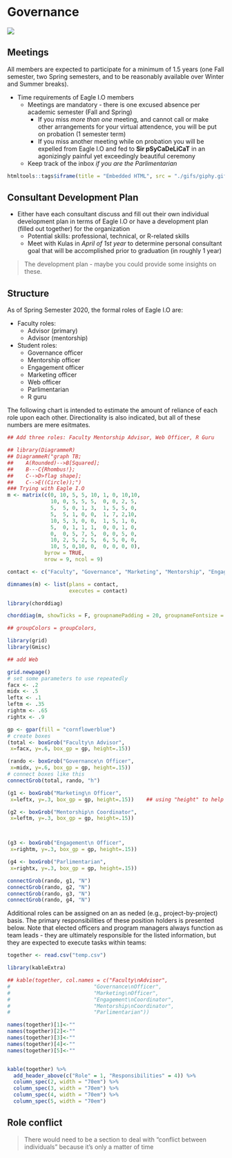 # Governance {#governance}

![](images/governance.png)

## Meetings

All members are expected to participate for a minimum of 1.5 years (one Fall semester, two Spring semesters, and to be reasonably available over Winter and Summer breaks). 

* Time requirements of Eagle I.O members 
    + Meetings are mandatory - there is one excused absence per academic semester (Fall and Spring)
        + If you miss *more than one* meeting, and cannot call or make other arrangements for your virtual attendence, you will be put on probation (1 semester term) 
        + If you miss another meeting while on probation you will be expelled from Eagle I.O and fed to **Sir pSyCaDeLiCaT** in an agonizingly painful yet exceedingly beautiful ceremony
    + Keep track of the inbox *if you are the Parlimentarian*

```{r kitty3, echo=FALSE, warning=FALSE}
htmltools::tags$iframe(title = "Embedded HTML", src = "./gifs/giphy.gif", height=490, width=490)
```

## Consultant Development Plan 

* Either have each consultant discuss and fill out their own individual development plan in terms of Eagle I.O or have a development plan (filled out together) for the organization
    + Potential skills: professional, technical, or R-related skills
    + Meet with Kulas in *April of 1st year* to determine personal consultant goal that will be accomplished prior to graduation (in roughly 1 year)

> The development plan - maybe you could provide some insights on these.

## Structure {#roles}

As of Spring Semester 2020, the formal roles of Eagle I.O are:

* Faculty roles:
    + Advisor (primary)
    + Advisor (mentorship)  
    

* Student roles:
    + Governance officer
    + Mentorship officer
    + Engagement officer
    + Marketing officer
    + Web officer
    + Parlimentarian 
    + R guru

The following chart is intended to estimate the amount of reliance of each role upon each other. Directionality is also indicated, but all of these numbers are mere esitmates.

```{r FunkyInteractiveChart, include=TRUE, echo=FALSE, warning=FALSE, message=FALSE, fig.height=11}

## Add three roles: Faculty Mentorship Advisor, Web Officer, R Guru

## library(DiagrammeR)
## DiagrammeR("graph TB;
##    A(Rounded)-->B[Squared];
##    B---C{Rhombus!};
##    C-->D>flag shape];
##    C-->E((Circle));")
### Trying with Eagle I.O
m <- matrix(c(0, 10, 5, 5, 10, 1, 0, 10,10,
              10, 0, 5, 5, 5,  0, 0, 2, 5,    
              5,  5, 0, 1, 3,  1, 5, 5, 0,
              5,  5, 1, 0, 0,  1, 7, 2,10,    
              10, 5, 3, 0, 0,  1, 5, 1, 0, 
              5,  0, 1, 1, 1,  0, 0, 1, 0,
              0,  0, 5, 7, 5,  0, 0, 5, 0,
              10, 2, 5, 2, 5,  6, 5, 0, 0,
              10, 5, 0,10, 0,  0, 0, 0, 0),              
            byrow = TRUE,
            nrow = 9, ncol = 9)

contact <- c("Faculty", "Governance", "Marketing", "Mentorship", "Engagement", "Parliment", "R", "Web", "Faculty2")

dimnames(m) <- list(plans = contact,
                    executes = contact)

library(chorddiag)

chorddiag(m, showTicks = F, groupnamePadding = 20, groupnameFontsize = 12)

## groupColors = groupColors, 

```

```{r trying, echo=FALSE, warning=FALSE, message=FALSE, include=FALSE}

library(grid)
library(Gmisc)

## add Web 

grid.newpage()
# set some parameters to use repeatedly
facx <- .2
midx <- .5
leftx <- .1
leftm <- .35
rightm <- .65
rightx <- .9

gp <- gpar(fill = "cornflowerblue")
# create boxes
(total <- boxGrob("Faculty\n Advisor", 
 x=facx, y=.6, box_gp = gp, height=.15))

(rando <- boxGrob("Governance\n Officer", 
 x=midx, y=.6, box_gp = gp, height=.15))
# connect boxes like this
connectGrob(total, rando, "h")

(g1 <- boxGrob("Marketing\n Officer", 
 x=leftx, y=.3, box_gp = gp, height=.15))    ## using "height" to help with forced breaks

(g2 <- boxGrob("Mentorship\n Coordinator", 
 x=leftm, y=.3, box_gp = gp, height=.15))



(g3 <- boxGrob("Engagement\n Officer", 
 x=rightm, y=.3, box_gp = gp, height=.15))

(g4 <- boxGrob("Parlimentarian", 
 x=rightx, y=.3, box_gp = gp, height=.15))

connectGrob(rando, g1, "N")
connectGrob(rando, g2, "N")
connectGrob(rando, g3, "N")
connectGrob(rando, g4, "N")

```

Additional roles can be assigned on an as neded (e.g., project-by-project) basis. The primary responsibilities of these position holders is presented below. Note that elected officers and program managers always function as team leads - they are ultimately responsible for the listed information, but they are expected to execute tasks within teams:


```{r roles, echo=FALSE, warning=FALSE, message=FALSE}


together <- read.csv("temp.csv")

library(kableExtra)

## kable(together, col.names = c("Faculty\nAdvisor",
#                           "Governance\nOfficer",
#                           "Marketing\nOfficer",
#                           "Engagement\nCoordinator",
#                           "Mentorship\nCoordinator",
#                           "Parlimentarian"))

names(together)[1]<-""
names(together)[2]<-""
names(together)[3]<-""
names(together)[4]<-""
names(together)[5]<-""


kable(together) %>%
  add_header_above(c("Role" = 1, "Responsibilities" = 4)) %>%
  column_spec(2, width = "70em") %>%
  column_spec(3, width = "70em") %>%
  column_spec(4, width = "70em") %>%
  column_spec(5, width = "70em")

```


## Role conflict

> There would need to be a section to deal with "conflict between individuals" because it's only a matter of time
